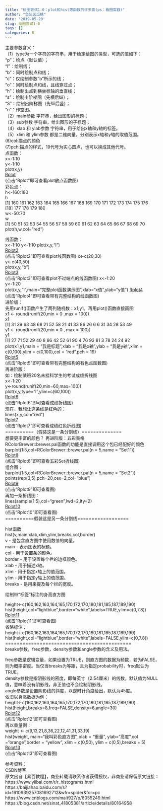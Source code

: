 ```yaml
---
title: "绘图尝试1.0：plot和hist等函数的许多面(ps：看图需戳)"
author: "鱼记苦瓜糖"
date: '2019-05-29'
slug: 绘图尝试1-0
tags: []
categories: R
---
```

主要参数含义：  
（1）type为一个字符的字符串，用于给定绘图的类型，可选的值如下：  
"p"：绘点（默认值）；  
"l"：绘制线；  
"b"：同时绘制点和线；  
"c"：仅绘制参数"b"所示的线；  
"o"：同时绘制点和线，且线穿过点；  
"h"：绘制出点到横坐标轴的垂直线；  
"s"：绘制出阶梯图（先横后纵）；  
"S"：绘制出阶梯图（先纵后竖）；  
"n"：作空图。  
（2）main参数 字符串，给出图形的标题；  
（3）sub参数 字符串，给出图形的子标题；  
（4）xlab 和 ylab参数 字符串，用于给出x轴和y轴的标签。  
（5）xlim 和 ylim参数 都是二维向量，分别表示x轴和y轴的取值范围。   
 (6)col:描点的颜色  
 (7)pch:描点的样式，19代号为实心圆点，也可以换成其他代号。  
点函数：  
x<-1:10  
y<-1:10  
plot(x,y)  
[Rplot](./content/post/Rplot.png)  
(点击“Rplot”即可查看plot散点函数图)    
彩色点：  
h<-160:180  
h  
[1] 160 161 162 163 164 165 166 167 168 169 170 171 172 173 174 175 176  
[18] 177 178 179 180  
w<-50:70  
w  
[1] 50 51 52 53 54 55 56 57 58 59 60 61 62 63 64 65 66 67 68 69 70
plot(h,w,col="red")   

线函数：   
x<-1:10
y<-1:10
plot(x,y,"l")  
[Rplot2](./content/post/Rplot2.png)    
(点击“Rplot2”即可查看plot线函数图)
x<-c(20,30)  
y<-c(40,50)  
plot(x,y,"b")  
[Rplot3](./content/post/Rplot3.png)  
(点击"Rplot3"即可查看plot不过端点的线函数图)
x<-1:20    
y<-1:20  
plot(x,y,"l",main="完整plot函数演示图",xlab="x值",ylab="y值")
[Rplot4](./content/post/Rplot4.png)  
(点击"Rplot4"即可查看带有完整结构的线函数图)  
进阶版：  
先用runif()函数产生了两列随机数：x1,y1，再用plot()函数直接画图  
x1 <- round(runif(20,min = 0 ,max = 100))  
x1  
 [1] 31 39 63 48 68 21 52 58 21 41 33 86 26  6  6 31 34 28 53 49  
y1 <- round(runif(20,min = 0 , max = 100))  
y1  
 [1] 27 71 52 29 40  8 86 42 52 61 90  4 76 93 81  3 78 24 24 92  
plot(x1,y1,main = "我是标题",xlab = "我是x轴",ylab = "我是y轴",xlim = c(0,100),ylim = c(0,100),col = "red",pch = 19)    
[Rplot5](./content/post/Rplot5.png)   
(点击"Rplot5"即可查看带有完整结构的有色点函数图)  
再进阶版：  
如：绘制某班20名未挂科学生的考试成绩折线图    
x<-1:20  
y<-round(runif(20,min=60,max=100))  
plot(x,y,type="l",ylim=c(60,100))  
[Rplot6](./content/post/Rplot6.png)     
(点击"Rplot6"即可查看成绩折线图)   
现在，我想让这条线是红色的：  
lines(x,y,col="red")  
[Rplot7](./content/post/Rplot7.png)      
(点击"Rplot7"即可查看成绩红色折线图)  
==========（假装这是一条分割线）==============  
想要更丰富的颜色？
再进阶版：五彩表格  
RColorBrewer::brewer.pal函数的功能是直接调用这个包已经配好的颜色  
barplot(1:5,col=RColorBrewer::brewer.pal(n = 5,name = "Set1"))  
[Rplot8](./content/post/Rplot8.png)   
(点击"Rplot8"即可查看五彩Set折线图)    
组合图：  
barplot(1:5,col=RColorBrewer::brewer.pal(n = 5,name = "Set2"))    
points(rep(3,5),pch=20,cex=2,col="blue")  
[Rplot9](./content/post/Rplot9.png)   
(点击"Rplot9"即可查看图)  
再加一条折线图：  
lines(sample(1:5),col="green",lwd=2,lty=2)    
[Rplot10](./content/post/Rplot10.png)    
(点击"Rplot10"即可查看图)   
==========假装这是另一条分割线==================  

hist函数   
hist(v,main,xlab,xlim,ylim,breaks,col,border)  
v - 是包含直方图中使用数值的向量。  
main - 表示图表的标题。  
col - 用于设置条的颜色。  
border - 用于设置每个栏的边框颜色。  
xlab - 用于描述x轴。  
xlim - 用于指定x轴上的值范围。  
ylim - 用于指定y轴上的值范围。  
breaks - 是用来提及每个栏的宽度。  


绘制带“标签”标注的身高直方图   

height<-c(160,162,163,164,165,170,172,170,180,181,185,187,189,190) 
hist(height,col="lightblue",border="white",labels=TRUE,ylim=c(0,7.8))  
[Rplot11](./content/post/Rplot11.png)    
(点击"Rplot11"即可查看图)   
省略标注：  
height<-c(160,162,163,164,165,170,172,170,180,181,185,187,189,190)
hist(height,col="lightblue",border="white",labels=FALSE,ylim=c(0,7.8))   
============================================  
breaks参数，freq参数，density参数和angle参数的含义及用法。  

freq参数是逻辑变量，如果设置为TRUE，则直方图的数据为频数，若为FALSE，则为概率密度。当仅当breaks为等距，且为指定probability时，freq默认为TRUE。  
density参数是指阴影线的密度，即每英寸（2.54厘米）的线数。默认值为NULL值，意味着没有阴影线，非正值也不会绘制阴影线。  
angle参数是设置阴影线的斜度，以逆时针角度给出，默认为45度。  
依旧以身高数据为例：  
height<-c(160,162,163,164,165,170,172,170,180,181,185,187,189,190)
hist(height,breaks=8,freq=FALSE,density=6,angle=30)  
[Rplot12](./content/post/Rplot12.png)    
(点击"Rplot12"即可查看图)   
再以重量例：  
weight <- c(9,13,21,8,36,22,12,41,31,33,19)   
hist(weight, main="我叫彩色直方图", xlab = "重量", ylab="高度",col ="orange",border = "yellow", xlim = c(0,50), ylim = c(0,5),breaks = 5)  
[Rplot13](./content/post/Rplot13.png)    
(点击"Rplot13"即可查看图)   






参考资料：   
CSDN博客  
原文出自【易百教程】，商业转载请联系作者获得授权，非商业请保留原文链接：https://www.yiibai.com/r/r_histograms.html    
https://baijiahao.baidu.com/s?id=1610939257081692712&wfr=spider&for=pc    
https://www.cnblogs.com/malt927/p/6055249.html     
https://blog.csdn.net/sinat_41805381/article/details/80164958     

